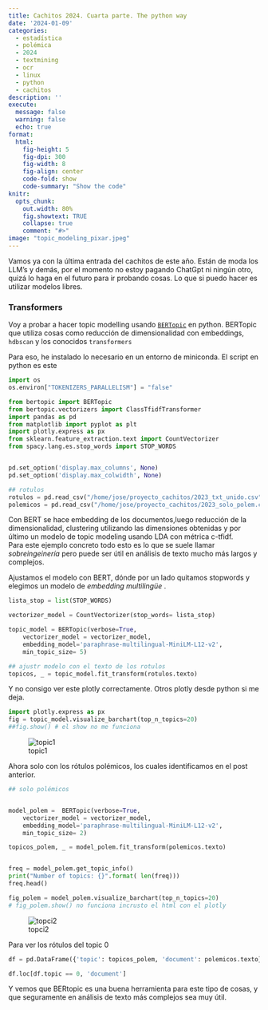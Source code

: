 ```yaml
---
title: Cachitos 2024. Cuarta parte. The python way
date: '2024-01-09'
categories: 
  - estadística
  - polémica
  - 2024
  - textmining
  - ocr
  - linux
  - python
  - cachitos
description: ''
execute: 
  message: false
  warning: false
  echo: true
format: 
  html: 
    fig-height: 5
    fig-dpi: 300
    fig-width: 8
    fig-align: center
    code-fold: show
    code-summary: "Show the code"
knitr:
  opts_chunk:
    out.width: 80%
    fig.showtext: TRUE
    collapse: true
    comment: "#>"
image: "topic_modeling_pixar.jpeg"
---
```


Vamos ya con la última entrada del cachitos de este año. Están de moda los LLM's y demás, por el momento no estoy pagando ChatGpt ni ningún otro, quizá lo haga en el futuro para ir probando cosas. Lo que si puedo hacer es utilizar modelos libres. 



### Transformers

Voy a probar a hacer topic modelling usando [`BERTopic`](https://maartengr.github.io/BERTopic/index.html) en python. BERTopic que utiliza cosas como reducción de dimensionalidad con embeddings, `hdbscan` y los conocidos `transformers` 

Para eso, he instalado lo necesario en un entorno de miniconda. El script en python es este 

```python
import os
os.environ["TOKENIZERS_PARALLELISM"] = "false"

from bertopic import BERTopic
from bertopic.vectorizers import ClassTfidfTransformer
import pandas as pd
from matplotlib import pyplot as plt
import plotly.express as px
from sklearn.feature_extraction.text import CountVectorizer
from spacy.lang.es.stop_words import STOP_WORDS


pd.set_option('display.max_columns', None)
pd.set_option('display.max_colwidth', None)
```


```python
## rotulos 
rotulos = pd.read_csv("/home/jose/proyecto_cachitos/2023_txt_unido.csv")
polemicos = pd.read_csv("/home/jose/proyecto_cachitos/2023_solo_polem.csv")
```



Con BERT se hace embedding de los documentos,luego reducción de la dimensionalidad, clustering utilizando las dimensiones obtenidas y por último un modelo de topic modeling usando LDA con métrica c-tfidf.  
Para este ejemplo concreto todo esto es lo que se suele llamar _sobreingeinería_ pero puede ser útil en análisis de texto mucho más largos y complejos. 

Ajustamos el modelo con BERT, dónde por un lado quitamos stopwords y elegimos un modelo de *embedding multilingüe* . 

```python

lista_stop = list(STOP_WORDS) 

vectorizer_model = CountVectorizer(stop_words= lista_stop)

topic_model = BERTopic(verbose=True, 
    vectorizer_model = vectorizer_model, 
    embedding_model='paraphrase-multilingual-MiniLM-L12-v2',
    min_topic_size= 5)

## ajustr modelo con el texto de los rotulos
topicos, _ = topic_model.fit_transform(rotulos.texto)

```

Y no consigo ver este plotly correctamente. Otros plotly desde python si me deja. 

``` python

import plotly.express as px
fig = topic_model.visualize_barchart(top_n_topics=20)
##fig.show() # el show no me funciona


```

![topic1](plotly_python.png)


Ahora solo con los rótulos polémicos, los cuales identificamos en el post anterior. 


```python
## solo polémicos


model_polem =  BERTopic(verbose=True, 
    vectorizer_model = vectorizer_model,
    embedding_model='paraphrase-multilingual-MiniLM-L12-v2',
    min_topic_size= 2)

topicos_polem, _ = model_polem.fit_transform(polemicos.texto)


freq = model_polem.get_topic_info()
print("Number of topics: {}".format( len(freq)))
freq.head()
```


```python

fig_polem = model_polem.visualize_barchart(top_n_topics=20)
# fig_polem.show() no funciona incrusto el html con el plotly
```

![topci2](plotly_python2.png)

Para ver los rótulos del topic 0 
 
```python
df = pd.DataFrame({'topic': topicos_polem, 'document': polemicos.texto})

df.loc[df.topic == 0, 'document']
```


Y vemos que BERtopic es una buena herramienta para este tipo de cosas, y que seguramente en análisis de texto más complejos sea muy útil. 



